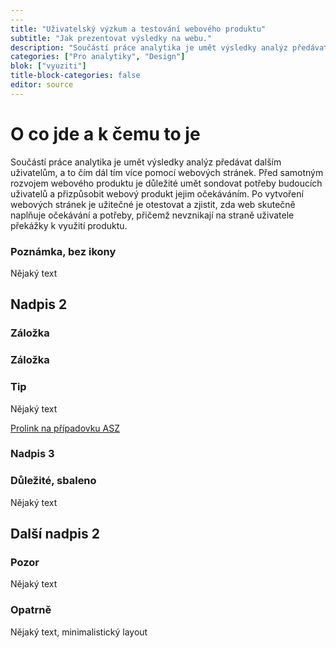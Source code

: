 ```yaml
---
---
title: "Uživatelský výzkum a testování webového produktu"
subtitle: "Jak prezentovat výsledky na webu."
description: "Součástí práce analytika je umět výsledky analýz předávat dalším uživatelům, a to čím dál tím více pomocí webových stránek. "
categories: ["Pro analytiky", "Design"]
blok: ["vyuziti"]
title-block-categories: false
editor: source
---
```


# O co jde a k čemu to je

:::{.callout-note icon=false appearance=simple collapse=true}

Součástí práce analytika je umět výsledky analýz předávat dalším uživatelům, a to čím dál tím více pomocí webových stránek. Před samotným rozvojem webového produktu je důležité umět sondovat potřeby budoucích uživatelů a přizpůsobit webový produkt jejim očekáváním. Po vytvoření webových stránek je užitečné je otestovat a zjistit, zda web skutečně naplňuje očekávání a potřeby, přičemž nevznikají na straně uživatele překážky k využití produktu. 


### Poznámka, bez ikony

Nějaký text

:::

## Nadpis 2

:::{.panel-tabset}

### Záložka

### Záložka

:::

:::{.callout-note collapse=false}

### Tip

Nějaký text

:::

:::{.btn .btn-primary}
[Prolink na případovku ASZ](../pripadove-studie/asz)
:::


### Nadpis 3 {#id-pro-odkazy}

:::{.callout-important collapse=true}

### Důležité, sbaleno

Nějaký text

:::

## Další nadpis 2

:::{.callout-warning collapse=false}

### Pozor

Nějaký text

:::

:::{.callout-caution icon=false appearance=minimal}

### Opatrně

Nějaký text, minimalistický layout

:::
